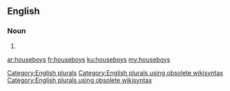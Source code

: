==English==

===Noun===
{{head|en}}

# {{plural of|houseboy}}

[[Category:English plurals]][[Category:English plurals using obsolete wikisyntax]][[Category:English plurals using obsolete wikisyntax]]

[[ar:houseboys]]
[[fr:houseboys]]
[[ku:houseboys]]
[[my:houseboys]]
